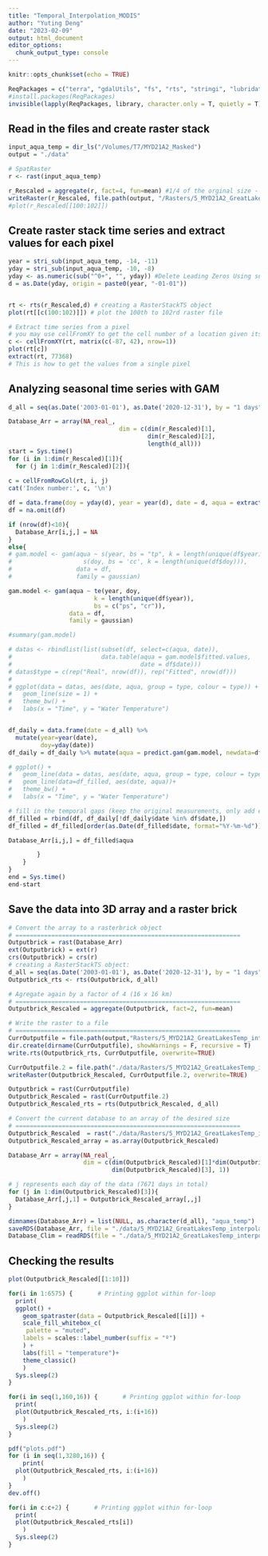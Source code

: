 ```yaml
---
title: "Temporal_Interpolation_MODIS"
author: "Yuting Deng"
date: "2023-02-09"
output: html_document
editor_options: 
  chunk_output_type: console
---
```


```r
knitr::opts_chunk$set(echo = TRUE)

ReqPackages = c("terra", "gdalUtils", "fs", "rts", "stringi", "lubridate", "mgcv", "data.table", "ggplot2", "dplyr")
#install.packages(ReqPackages)
invisible(lapply(ReqPackages, library, character.only = T, quietly = T))
```

## Read in the files and create raster stack

```r
input_aqua_temp = dir_ls("/Volumes/T7/MYD21A2_Masked")
output = "./data"

# SpatRaster
r <- rast(input_aqua_temp)

r_Rescaled = aggregate(r, fact=4, fun=mean) #1/4 of the orginal size - 4 x 4 km
writeRaster(r_Rescaled, file.path(output, "/Rasters/5_MYD21A2_GreatLakesTemp_aggregated.tif"), overwrite=TRUE)
#plot(r_Rescaled[[100:102]])
```

## Create raster stack time series and extract values for each pixel

```r
year = stri_sub(input_aqua_temp, -14, -11)
yday = stri_sub(input_aqua_temp, -10, -8)
yday <- as.numeric(sub("^0+", "", yday)) #Delete Leading Zeros Using sub() Function
d = as.Date(yday, origin = paste0(year, "-01-01"))


rt <- rts(r_Rescaled,d) # creating a RasterStackTS object
plot(rt[[c(100:102)]]) # plot the 100th to 102rd raster file

# Extract time series from a pixel
# you may use cellFromXY to get the cell number of a location given its coordinate
c <- cellFromXY(rt, matrix(c(-87, 42), nrow=1))
plot(rt[c])
extract(rt, 77368)
# This is how to get the values from a single pixel
```

## Analyzing seasonal time series with GAM

```r
d_all = seq(as.Date('2003-01-01'), as.Date('2020-12-31'), by = "1 days")

Database_Arr = array(NA_real_,
                               dim = c(dim(r_Rescaled)[1],
                                       dim(r_Rescaled)[2],
                                       length(d_all)))
start = Sys.time()
for (i in 1:dim(r_Rescaled)[1]){
  for (j in 1:dim(r_Rescaled)[2]){
                  
c = cellFromRowCol(rt, i, j)
cat('Index number:', c, '\n')

df = data.frame(doy = yday(d), year = year(d), date = d, aqua = extract(rt, c))
df = na.omit(df)

if (nrow(df)<10){
  Database_Arr[i,j,] = NA
}
else{
# gam.model <- gam(aqua ~ s(year, bs = "tp", k = length(unique(df$year))) +
#                    s(doy, bs = 'cc', k = length(unique(df$doy))),
#                  data = df,
#                  family = gaussian)

gam.model <- gam(aqua ~ te(year, doy, 
                        k = length(unique(df$year)),
                        bs = c("ps", "cr")),
                 data = df,
                 family = gaussian)

#summary(gam.model)

# datas <- rbindlist(list(subset(df, select=c(aqua, date)),
#                         data.table(aqua = gam.model$fitted.values,
#                                    date = df$date)))
# datas$type = c(rep("Real", nrow(df)), rep("Fitted", nrow(df)))
# 
# ggplot(data = datas, aes(date, aqua, group = type, colour = type)) +
#   geom_line(size = 1) +
#   theme_bw() +
#   labs(x = "Time", y = "Water Temperature")


df_daily = data.frame(date = d_all) %>% 
  mutate(year=year(date),
         doy=yday(date))
df_daily = df_daily %>% mutate(aqua = predict.gam(gam.model, newdata=df_daily))

# ggplot() +
#   geom_line(data = datas, aes(date, aqua, group = type, colour = type), size = 1) +
#   geom_line(data=df_filled, aes(date, aqua))+
#   theme_bw() +
#   labs(x = "Time", y = "Water Temperature")

# fill in the temporal gaps (keep the original measurements, only add estimates for the days without measurements)
df_filled = rbind(df, df_daily[!df_daily$date %in% df$date,]) 
df_filled = df_filled[order(as.Date(df_filled$date, format="%Y-%m-%d")),]

Database_Arr[i,j,] = df_filled$aqua

        }
    }
}
end = Sys.time()
end-start
```


## Save the data into 3D array and a raster brick

```r
# Convert the array to a rasterbrick object
# ===============================================================
Outputbrick = rast(Database_Arr)
ext(Outputbrick) = ext(r)
crs(Outputbrick) = crs(r)
# creating a RasterStackTS object:
d_all = seq(as.Date('2003-01-01'), as.Date('2020-12-31'), by = "1 days")
Outputbrick_rts <- rts(Outputbrick, d_all)

# Agregate again by a factor of 4 (16 x 16 km)
# ===============================================================
Outputbrick_Rescaled = aggregate(Outputbrick, fact=2, fun=mean)

# Write the raster to a file
# ===============================================================
CurrOutputfile = file.path(output,"Rasters/5_MYD21A2_GreatLakesTemp_interpolated.tif")
dir.create(dirname(CurrOutputfile), showWarnings = F, recursive = T)
write.rts(Outputbrick_rts, CurrOutputfile, overwrite=TRUE)

CurrOutputfile.2 = file.path("./data/Rasters/5_MYD21A2_GreatLakesTemp_interpolated_rescaled.tif")
writeRaster(Outputbrick_Rescaled, CurrOutputfile.2, overwrite=TRUE)

Outputbrick = rast(CurrOutputfile)
Outputbrick_Rescaled = rast(CurrOutputfile.2)
Outputbrick_Rescaled_rts = rts(Outputbrick_Rescaled, d_all)

# Convert the current database to an array of the desired size
# ===============================================================
Outputbrick_Rescaled  = rast("./data/Rasters/5_MYD21A2_GreatLakesTemp_interpolated_rescaled.tif")
Outputbrick_Rescaled_array = as.array(Outputbrick_Rescaled)

Database_Arr = array(NA_real_,
                     dim = c(dim(Outputbrick_Rescaled)[1]*dim(Outputbrick_Rescaled)[2],
                             dim(Outputbrick_Rescaled)[3], 1))

# j represents each day of the data (7671 days in total)
for (j in 1:dim(Outputbrick_Rescaled)[3]){
  Database_Arr[,j,1] = Outputbrick_Rescaled_array[,,j]
}

dimnames(Database_Arr) = list(NULL, as.character(d_all), "aqua_temp")
saveRDS(Database_Arr, file = "./data/5_MYD21A2_GreatLakesTemp_interpolated_rescaled.rds")
Database_Clim = readRDS(file = "./data/5_MYD21A2_GreatLakesTemp_interpolated_rescaled.rds")
```

## Checking the results

```r
plot(Outputbrick_Rescaled[[1:10]])

for(i in 1:6575) {       # Printing ggplot within for-loop
  print(
  ggplot() +
    geom_spatraster(data = Outputbrick_Rescaled[[i]]) +
    scale_fill_whitebox_c(
     palette = "muted",
    labels = scales::label_number(suffix = "º")
    ) +
    labs(fill = "temperature")+
    theme_classic()
    )
  Sys.sleep(2)
}

for(i in seq(1,160,16)) {       # Printing ggplot within for-loop
  print(
  plot(Outputbrick_Rescaled_rts, i:(i+16))
    )
  Sys.sleep(2)
}

pdf("plots.pdf")
for (i in seq(1,3280,16)) {
    print(
  plot(Outputbrick_Rescaled_rts, i:(i+16))
    )
}
dev.off()

for(i in c:c+2) {       # Printing ggplot within for-loop
  print(
  plot(Outputbrick_Rescaled_rts[i])
    )
  Sys.sleep(2)
}
```

